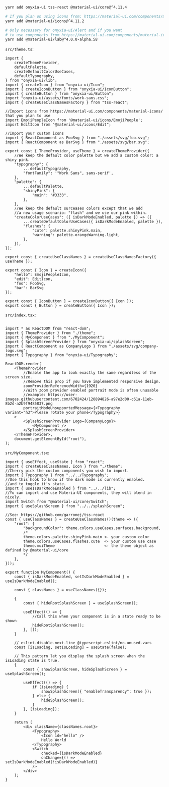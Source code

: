 
<Meta title="Quick start" />


```bash
yarn add onyxia-ui tss-react @material-ui/core@^4.11.4  

# If you plan on using icons from: https://material-ui.com/components/material-icons/
yarn add @material-ui/icons@^4.11.2 

# Only necessary for onyxia-ui/Alert and if you want 
# to use components from https://material-ui.com/components/material-icons/
yarn add @material-ui/lab@^4.0.0-alpha.58
```

`src/theme.ts`:
```tsx
import {
    createThemeProvider,
    defaultPalette,
    createDefaultColorUseCases,
    defaultTypography,
} from "onyxia-ui/lib";
import { createIcon } from "onyxia-ui/Icon";
import { createIconButton } from "onyxia-ui/IconButton";
import { createButton } from "onyxia-ui/Button";
import "onyxia-ui/assets/fonts/work-sans.css";
import { createUseClassNamesFactory } from "tss-react";

//Import icons from https://material-ui.com/components/material-icons/ that you plan to use
import EmojiPeopleIcon from '@material-ui/icons/EmojiPeople';
import EditIcon from "@material-ui/icons/Edit";

//Import your custom icons
import { ReactComponent as FooSvg } from "./assets/svg/foo.svg";
import { ReactComponent as BarSvg } from "./assets/svg/bar.svg";

export const { ThemeProvider, useTheme } = createThemeProvider({
    //We keep the default color palette but we add a custom color: a shiny pink.
    "typography": {
        ...defaultTypography,
        "fontFamily": '"Work Sans", sans-serif',
    },
    "palette": {
        ...defaultPalette,
        "shinyPink": {
            "main": "#3333",
        },
    },
    //We keep the default surceases colors except that we add
    //a new usage scenario: "flash" and we use our pink within.
    "createColorUseCases": ({ isDarkModeEnabled, palette }) => ({
        ...createDefaultColorUseCases({ isDarkModeEnabled, palette }),
        "flashes": {
            "cute": palette.shinyPink.main,
            "warning": palette.orangeWarning.light,
        },
    }),
});

export const { createUseClassNames } = createUseClassNamesFactory({ useTheme });

export const { Icon } = createIcon({
    "hello": EmojiPeopleIcon,
    "edit": EditIcon,
    "foo": FooSvg,
    "bar": BarSvg
});

export const { IconButton } = createIconButton({ Icon });
export const { Button } = createButton({ Icon });
```

`src/index.tsx`:
```tsx

import * as ReactDOM from "react-dom";
import { ThemeProvider } from "./theme";
import { MyComponent } from "./MyComponent";
import { SplashScreenProvider } from "onyxia-ui/splashScreen";
import { ReactComponent as CompanyLogo } from "./assets/svg/company-logo.svg";
import { Typography } from "onyxia-ui/Typography";

ReactDOM.render(
    <ThemeProvider
        //Enable the app to look exactly the same regardless of the screen size.
        //Remove this prop if you have implemented responsive design.
        zoomProviderReferenceWidth={1920}
        //With zoom provider enabled portrait mode is often unusable
        //example: https://user-images.githubusercontent.com/6702424/120894826-a97e2d00-c61a-11eb-8b2d-a2b9f9485837.png
        portraitModeUnsupportedMessage={<Typography variant="h3">Please rotate your phone</Typography>}
    >
        <SplashScreenProvider Logo={CompanyLogo}>
            <MyComponent />
        </SplashScreenProvider>
    </ThemeProvider>,
    document.getElementById("root"),
);
```

`src/MyComponent.tsx`:
```tsx
import { useEffect, useState } from "react";
import { createUseClassNames, Icon } from "./theme";
//Cherry pick the custom components you wish to import.
import { Typography } from "../../Typography";
//Use this hook to know if the dark mode is currently enabled.
//and to toggle it's state.
import { useIsDarkModeEnabled } from "../../lib";
//Yo can import and use Materia-UI components, they will blend in nicely.
import Switch from "@material-ui/core/Switch";
import { useSplashScreen } from "../../splashScreen";

//See: https://github.com/garronej/tss-react
const { useClassNames } = createUseClassNames()(theme => ({
    "root": {
        "backgroundColor": theme.colors.useCases.surfaces.background,
        /*
        theme.colors.palette.shinyPink.main <- your custom color
        theme.colors.useCases.flashes.cute  <- your custom use case
        theme.muiTheme                      <- the theme object as defined by @material-ui/core
        */
    },
}));

export function MyComponent() {
    const { isDarkModeEnabled, setIsDarkModeEnabled } = useIsDarkModeEnabled();

    const { classNames } = useClassNames({});

    {
        const { hideRootSplashScreen } = useSplashScreen();

        useEffect(() => {
            //Call this when your component is in a state ready to be shown
            hideRootSplashScreen();
        }, []);
    }

    // eslint-disable-next-line @typescript-eslint/no-unused-vars
    const [isLoading, setIsLoading] = useState(false);

    // This pattern let you display the splash screen when the isLoading state is true.
    {
        const { showSplashScreen, hideSplashScreen } = useSplashScreen();

        useEffect(() => {
            if (isLoading) {
                showSplashScreen({ "enableTransparency": true });
            } else {
                hideSplashScreen();
            }
        }, [isLoading]);
    }

    return (
        <div className={classNames.root}>
            <Typography>
                <Icon id="hello" />
                Hello World
            </Typography>
            <Switch
                checked={isDarkModeEnabled}
                onChange={() => setIsDarkModeEnabled(!isDarkModeEnabled)}
            />
        </div>
    );
}
```
